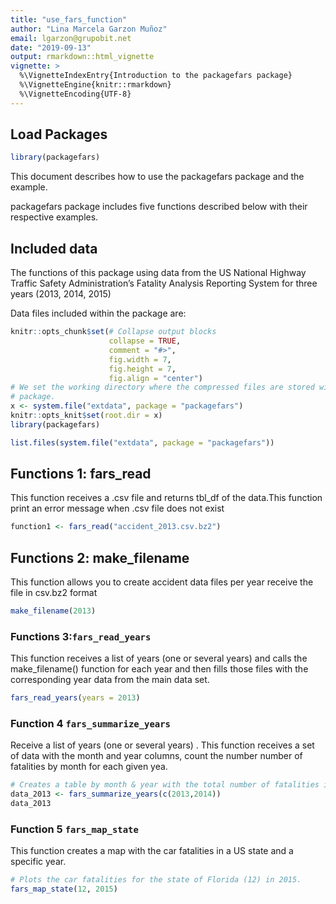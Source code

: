 ```yaml
---
title: "use_fars_function"
author: "Lina Marcela Garzon Muñoz"
email: lgarzon@grupobit.net
date: "2019-09-13"
output: rmarkdown::html_vignette
vignette: >
  %\VignetteIndexEntry{Introduction to the packagefars package}
  %\VignetteEngine{knitr::rmarkdown}
  %\VignetteEncoding{UTF-8}
---
```


## Load Packages

```r
library(packagefars)
```

This document describes how to use the packagefars package and the example.

packagefars package includes five functions described below with their respective examples.



## Included data

The functions of  this package using data from the US National Highway Traffic Safety Administration's Fatality Analysis Reporting System for three years (2013, 2014, 2015)

Data files included within the package are:



```r
knitr::opts_chunk$set(# Collapse output blocks
                      collapse = TRUE, 
                      comment = "#>", 
                      fig.width = 7, 
                      fig.height = 7, 
                      fig.align = "center")
# We set the working directory where the compressed files are stored within the
# package.
x <- system.file("extdata", package = "packagefars")
knitr::opts_knit$set(root.dir = x)
library(packagefars)
```

```r
list.files(system.file("extdata", package = "packagefars"))
```

## Functions 1: fars_read
This function receives a .csv file and returns tbl_df of the data.This function print an error message when  .csv file does not exist

```r
function1 <- fars_read("accident_2013.csv.bz2")
```

## Functions 2: make_filename 

This function allows you to create accident data files per year receive the file in csv.bz2 format

```r
make_filename(2013)
```


### Functions 3:`fars_read_years`
This function receives a list of years (one or several years) and calls the make_filename() function for each year and then fills those files with  the corresponding year data from the main data set.


```r
fars_read_years(years = 2013)
```

### Function 4 `fars_summarize_years`

Receive a list of years (one or several years) . This function receives a set of data with the month and year columns, count the number number of fatalities by month for each given yea.

```r
# Creates a table by month & year with the total number of fatalities in 2013 y 2014.
data_2013 <- fars_summarize_years(c(2013,2014))
data_2013
```

### Function 5  `fars_map_state` 

This function creates a map with the car fatalities in a US state and a specific year.

```r
# Plots the car fatalities for the state of Florida (12) in 2015. 
fars_map_state(12, 2015)
```




